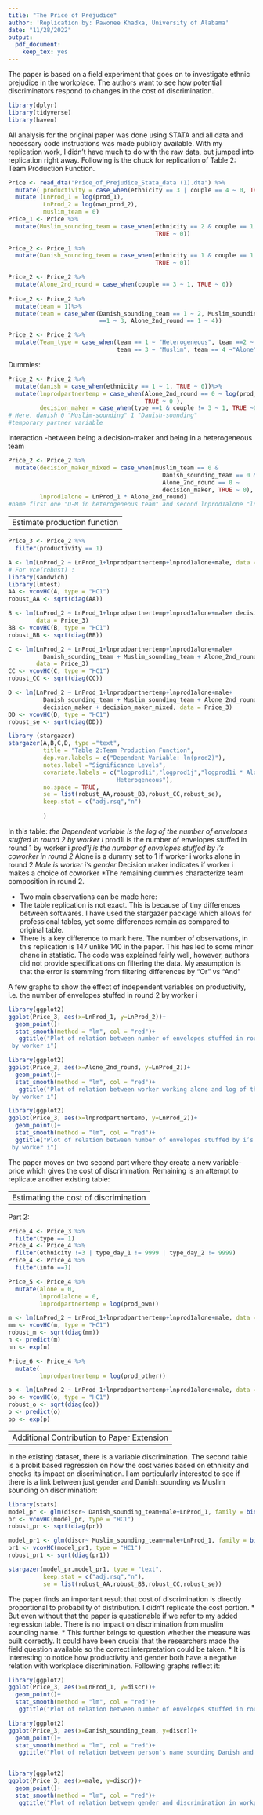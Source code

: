 ```yaml
---
title: "The Price of Prejudice"
author: 'Replication by: Pawonee Khadka, University of Alabama'
date: "11/28/2022"
output:
  pdf_document:
    keep_tex: yes
---
```


The paper is based on a field experiment that goes on to investigate ethnic 
prejudice in the workplace. The authors want to see how potential discriminators
respond to changes in the cost of discrimination. 

```r
library(dplyr)
library(tidyverse)
library(haven)
```

All analysis for the original paper was done using STATA and all data and 
necessary code instructions was made publicly available.
With my replication work, I didn't have much to do with the raw data, but 
jumped into replication right away. Following is the chuck for replication of 
Table 2: Team Production Function.

```r
Price <- read_dta("Price_of_Prejudice_Stata_data (1).dta") %>%
  mutate( productivity = case_when(ethnicity == 3 | couple == 4 ~ 0, TRUE ~ 1)) %>%
  mutate (LnProd_1 = log(prod_1),
          LnProd_2 = log(own_prod_2),
          muslim_team = 0)
Price_1 <- Price %>%
  mutate(Muslim_sounding_team = case_when(ethnicity == 2 & couple == 1 ~ 1, 
                                          TRUE ~ 0))
    
Price_2 <- Price_1 %>%
  mutate(Danish_sounding_team = case_when(ethnicity == 1 & couple == 1 ~ 1,
                                          TRUE ~ 0))

Price_2 <- Price_2 %>%
  mutate(Alone_2nd_round = case_when(couple == 3 ~ 1, TRUE ~ 0))
         
Price_2 <- Price_2 %>%
  mutate(team = 1)%>%
  mutate(team = case_when(Danish_sounding_team == 1 ~ 2, Muslim_sounding_team 
                          ==1 ~ 3, Alone_2nd_round == 1 ~ 4))

Price_2 <- Price_2 %>%
  mutate(Team_type = case_when(team == 1 ~ "Heterogeneous", team ==2 ~ "Danish",
                               team == 3 ~ "Muslim", team == 4 ~"Alone"))
```
Dummies:

```r
Price_2 <- Price_2 %>%
  mutate(danish = case_when(ethnicity == 1 ~ 1, TRUE ~ 0))%>%
  mutate(lnprodpartnertemp = case_when(Alone_2nd_round == 0 ~ log(prod_partner),
                                       TRUE ~ 0 ),
         decision_maker = case_when(type ==1 & couple != 3 ~ 1, TRUE ~0))
# Here, danish 0 "Muslim-sounding" 1 "Danish-sounding"
#temporary partner variable
```

Interaction 
-between being a decision-maker and being in a heterogeneous team
```r
Price_2 <- Price_2 %>%
  mutate(decision_maker_mixed = case_when(muslim_team == 0 & 
                                            Danish_sounding_team == 0 & 
                                            Alone_2nd_round == 0 ~ 
                                            decision_maker, TRUE ~ 0),
         lnprod1alone = LnProd_1 * Alone_2nd_round)
#name first one "D-M in heterogeneous team" and second lnprod1alone "ln(Prod_1) * alone"
```

-----------------------------------------------
 Estimate production function
-----------------------------------------------



```r
Price_3 <- Price_2 %>%
  filter(productivity == 1)

A <- lm(LnProd_2 ~ LnProd_1+lnprodpartnertemp+lnprod1alone+male, data = Price_3)
# For vce(robust) :
library(sandwich)
library(lmtest)
AA <- vcovHC(A, type = "HC1")
robust_AA <- sqrt(diag(AA))

B <- lm(LnProd_2 ~ LnProd_1+lnprodpartnertemp+lnprod1alone+male+ decision_maker,
        data = Price_3)
BB <- vcovHC(B, type = "HC1")
robust_BB <- sqrt(diag(BB))

C <- lm(LnProd_2 ~ LnProd_1+lnprodpartnertemp+lnprod1alone+male+ 
          Danish_sounding_team + Muslim_sounding_team + Alone_2nd_round, 
        data = Price_3)
CC <- vcovHC(C, type = "HC1")
robust_CC <- sqrt(diag(CC))

D <- lm(LnProd_2 ~ LnProd_1+lnprodpartnertemp+lnprod1alone+male+ 
          Danish_sounding_team + Muslim_sounding_team + Alone_2nd_round+ 
          decision_maker + decision_maker_mixed, data = Price_3)
DD <- vcovHC(D, type = "HC1")
robust_se <- sqrt(diag(DD))

library (stargazer)
stargazer(A,B,C,D, type ="text",
          title = "Table 2:Team Production Function",
          dep.var.labels = c("Dependent Variable: ln(prod2)"),
          notes.label ="Significance Levels",
          covariate.labels = c("logprod1i","logprod1j","logprod1i * Alone","Male","Danish","Muslim","Alone","Decision maker","Decision maker *
                               Heterogeneous"),
          no.space = TRUE,
          se = list(robust_AA,robust_BB,robust_CC,robust_se),
          keep.stat = c("adj.rsq","n")
          
          )

```
In this table:
*the Dependent variable is the log of the number of envelopes stuffed in round 2
 by worker i
*prod1i is the number of envelopes stuffed in round 1 by worker i
*prod1j is the number of envelopes stuffed by i’s coworker in round 2
*Alone is a dummy set to 1 if worker i works alone in round 2
*Male is worker i’s gender 
*Decision maker indicates if worker i makes a choice of coworker 
*The remaining dummies characterize team composition in round 2. 


* Two main observations can be made here:
* The table replication is not exact. This is because of tiny differences 
between softwares. I have used the stargazer package which allows for 
professional tables, yet some differences remain as compared to original table.
* There is a key difference to mark here. The number of observations, in this
replication is 147 unlike 140 in the paper. This has led to some minor chane in
statistic. The code was explained fairly well, however, authors did not provide 
specifications on filtering the data. My assumption is that the error is 
stemming from filtering differences by "Or" vs "And"



A few graphs to show the effect of independent variables on productivity, i.e. the number of envelopes stuffed in round 2 by worker i
```r
library(ggplot2)
ggplot(Price_3, aes(x=LnProd_1, y=LnProd_2))+
  geom_point()+
  stat_smooth(method = "lm", col = "red")+
   ggtitle("Plot of relation between number of envelopes stuffed in round 1 by worker i and log of the number of envelopes stuffed in round 2
 by worker i")
```

```r
library(ggplot2)
ggplot(Price_3, aes(x=Alone_2nd_round, y=LnProd_2))+
  geom_point()+
  stat_smooth(method = "lm", col = "red")+
   ggtitle("Plot of relation between worker working alone and log of the number of envelopes stuffed in round 2
 by worker i")
```

```r
library(ggplot2)
ggplot(Price_3, aes(x=lnprodpartnertemp, y=LnProd_2))+
  geom_point()+
  stat_smooth(method = "lm", col = "red")+
  ggtitle("Plot of relation between number of envelopes stuffed by i’s coworker in round 2 and log of the number of envelopes stuffed in round 2
 by worker i")
```

The paper moves on two second part where they create a new variable- price which gives the cost of discrimination. Remaining is an attempt to replicate another existing table:
																					
-----------------------------------------------
 Estimating the cost of discrimination
-----------------------------------------------


Part 2:
```r

Price_4 <- Price_3 %>% 
  filter(type == 1)
Price_4 <- Price_4 %>%
  filter(ethnicity !=3 | type_day_1 != 9999 | type_day_2 != 9999)
Price_4 <- Price_4 %>%
  filter(info ==1)

Price_5 <- Price_4 %>%
  mutate(alone = 0,
         lnprod1alone = 0,
         lnprodpartnertemp = log(prod_own))

m <- lm(LnProd_2 ~ LnProd_1+lnprodpartnertemp+lnprod1alone+male, data = Price_5)
mm <- vcovHC(m, type = "HC1")
robust_m <- sqrt(diag(mm))
n <- predict(m)
nn <- exp(n)

Price_6 <- Price_4 %>%
  mutate(
         lnprodpartnertemp = log(prod_other))

o <- lm(LnProd_2 ~ LnProd_1+lnprodpartnertemp+lnprod1alone+male, data = Price_6)
oo <- vcovHC(o, type = "HC1")
robust_o <- sqrt(diag(oo))
p <- predict(o)
pp <- exp(p)

```

-----------------------------------------------
 Additional Contribution to Paper Extension
-----------------------------------------------

In the existing dataset, there is a variable discrimination.  The second table is a probit based regression on how the cost varies based on ethnicity and checks its impact on discrimination. I am particularly interested to see if there is a link between just gender and Danish_sounding vs Muslim sounding on discrimination:


```r
library(stats)
model_pr <- glm(discr~ Danish_sounding_team+male+LnProd_1, family = binomial(link = "probit"), data = Price_3)
pr <- vcovHC(model_pr, type = "HC1")
robust_pr <- sqrt(diag(pr))

model_pr1 <- glm(discr~ Muslim_sounding_team+male+LnProd_1, family = binomial(link = "probit"), data = Price_3)
pr1 <- vcovHC(model_pr1, type = "HC1")
robust_pr1 <- sqrt(diag(pr1))

stargazer(model_pr,model_pr1, type = "text",
          keep.stat = c("adj.rsq","n"),
          se = list(robust_AA,robust_BB,robust_CC,robust_se))


```
The paper finds an important result that cost of discrimination is directly proportional to probability of distribution. I didn't replicate the cost portion. 
* But even without that the paper is questionable if we refer to my added regression table. There is no impact on discrimination from muslim sounding name. 
* This further brings to question whether the measure was built correctly. It could have been crucial that the researchers made the field question available so the correct interpretation could be taken.
* It is interesting to notice how productivity and gender both have a negative relation with workplace discrimination. Following graphs reflect it:

```r
library(ggplot2)
ggplot(Price_3, aes(x=LnProd_1, y=discr))+
  geom_point()+
  stat_smooth(method = "lm", col = "red")+
   ggtitle("Plot of relation between number of envelopes stuffed in round 1 by worker i and discrimination in workplace")

library(ggplot2)
ggplot(Price_3, aes(x=Danish_sounding_team, y=discr))+
  geom_point()+
  stat_smooth(method = "lm", col = "red")+
   ggtitle("Plot of relation between person's name sounding Danish and discrimination in workplace")


library(ggplot2)
ggplot(Price_3, aes(x=male, y=discr))+
  geom_point()+
  stat_smooth(method = "lm", col = "red")+
   ggtitle("Plot of relation between gender and discrimination in workplace")


```